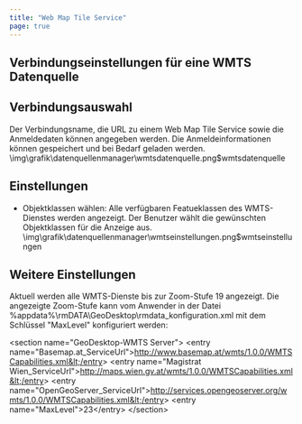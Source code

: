 ```yaml
---
title: "Web Map Tile Service"
page: true
---
```

## Verbindungseinstellungen f&#252;r eine WMTS Datenquelle

## Verbindungsauswahl
Der Verbindungsname, die URL zu einem Web Map Tile Service sowie die Anmeldedaten k&#246;nnen angegeben werden.
Die Anmeldeinformationen k&#246;nnen gespeichert und bei Bedarf geladen werden.<Image>\img\grafik\datenquellenmanager\wmtsdatenquelle.png$wmtsdatenquelle</Image>

## Einstellungen

- Objektklassen w&#228;hlen: Alle verf&#252;gbaren Featueklassen des WMTS-Dienstes werden angezeigt. Der Benutzer w&#228;hlt die gew&#252;nschten Objektklassen f&#252;r die Anzeige aus.<Image>\img\grafik\datenquellenmanager\wmtseinstellungen.png$wmtseinstellungen</Image>

## Weitere Einstellungen
Aktuell werden alle WMTS-Dienste bis zur Zoom-Stufe 19 angezeigt.
Die angezeigte Zoom-Stufe kann vom Anwender in der Datei  <Border>%appdata%\rmDATA\GeoDesktop\rmdata_konfiguration.xml</Border>  mit dem Schl&#252;ssel  <Bold> &quot;MaxLevel&quot; </Bold>  konfiguriert werden:
<Info>

&lt;section name=&quot;GeoDesktop-WMTS Server&quot;&gt;
    &lt;entry name=&quot;Basemap.at_ServiceUrl&quot;&gt;http://www.basemap.at/wmts/1.0.0/WMTSCapabilities.xml&lt;/entry&gt;
    &lt;entry name=&quot;Magistrat Wien_ServiceUrl&quot;&gt;http://maps.wien.gv.at/wmts/1.0.0/WMTSCapabilities.xml&lt;/entry&gt;
    &lt;entry name=&quot;OpenGeoServer_ServiceUrl&quot;&gt;http://services.opengeoserver.org/wmts/1.0.0/WMTSCapabilities.xml&lt;/entry&gt;
    &lt;entry name=&quot;MaxLevel&quot;&gt;23&lt;/entry&gt;
 &lt;/section&gt;
</Info>


